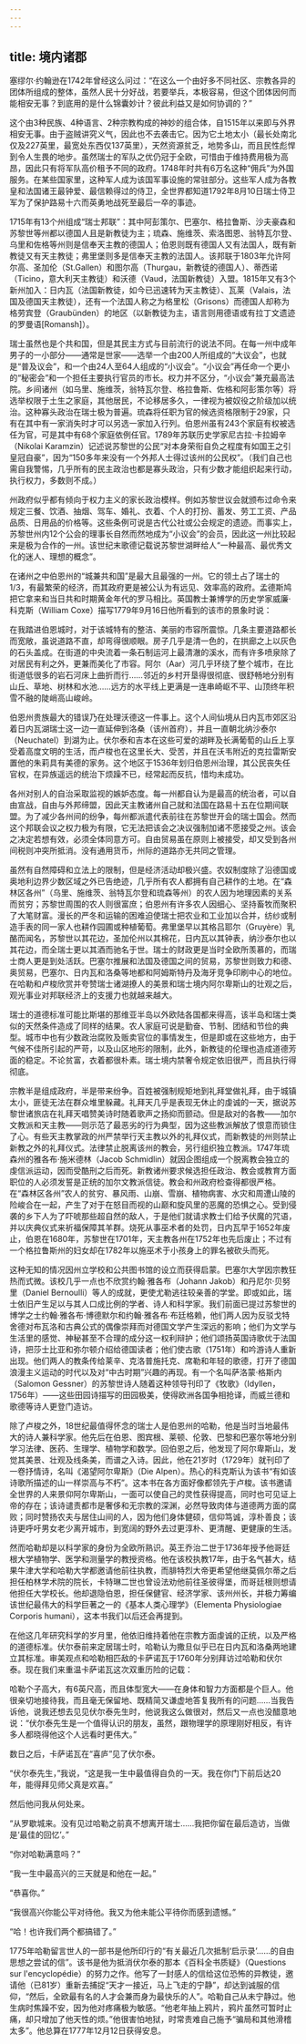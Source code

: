 ```yaml
---
---
---
```

title: 境内诸郡
---




塞缪尔·约翰逊在1742年曾经这么问过：“在这么一个由好多不同社区、宗教各异的团体所组成的整体，虽然人民十分好战，若要举兵，本极容易，但这个团体因何而能相安无事？到底用的是什么锦囊妙计？彼此利益又是如何协调的？”

这个由3种民族、4种语言、2种宗教构成的神妙的组合体，自1515年以来即与外界相安无事。由于盗贼讲究义气，因此也不去袭击它。因为它土地太小（最长处南北仅及227英里，最宽处东西仅137英里），天然资源贫乏，地势多山，而且民性彪悍到令人生畏的地步。虽然瑞士的军队之优仍冠于全欧，可惜由于维持费用极为高昂，因此只有将军队高价租予不同的政府。1748年时共有6万名这种“佣兵”为外国服务。在某些国家里，这种军人成为该国军事设施的常驻部分。这些军人成为各教皇和法国诸王最钟爱、最信赖得过的侍卫，全世界都知道1792年8月10日瑞士侍卫军为了保护路易十六而英勇地战死至最后一卒的事迹。

1715年有13个州组成“瑞士邦联”：其中阿彭策尔、巴塞尔、格拉鲁斯、沙夫豪森和苏黎世等州都以德国人且是新教徒为主；琉森、施维茨、索洛图恩、翁特瓦尔登、乌里和佐格等州则是信奉天主教的德国人；伯恩则既有德国人又有法国人，既有新教徒又有天主教徒；弗里堡则多是信奉天主教的法国人。该邦联于1803年允许阿尔高、圣加伦（St.Gallen）和图尔高（Thurgau，新教徒的德国人）、蒂西诺（Ticino，意大利天主教徒）和沃德（Vaud，法国新教徒）入盟。1815年又有3个新州加入：日内瓦（法国新教徒，如今已迅速转为天主教徒）、瓦莱（Valais，法国及德国天主教徒），还有一个法国人称之为格里松（Grisons）而德国人却称为格劳宾登（Graubünden）的地区（以新教徒为主，语言则用德语或有拉丁文遗迹的罗曼语[Romansh]）。

瑞士虽然也是个共和国，但是其民主方式与目前流行的说法不同。在每一州中成年男子的一小部分——通常是世家——选举一个由200人所组成的“大议会”，也就是“普及议会”，和一个由24人至64人组成的“小议会”。“小议会”再任命一个更小的“秘密会”和一个担任主要执行官员的市长。权力并不区分，“小议会”兼充最高法院。乡间诸州（如乌里、施维茨，翁特瓦尔登、格拉鲁斯、佐格和阿彭策尔等）将选举权限于土生之家庭，其他居民，不论移居多久，一律视为被奴役之阶级加以统治。这种寡头政治在瑞士极为普遍。琉森将任职为官的候选资格限制于29家，只有在其中有一家消失时才可以另选一家加入行列。伯恩州虽有243个家庭有权被选任为官，可是其中有68个家庭依例任官。1789年苏联历史学家尼古拉·卡拉姆辛（Nikolai Karamzin）记述说苏黎世的公民“对本身荣衔自负之程度有如国王之引皇冠自豪”，因为“150多年来没有一个外邦人士得过该州的公民权”。（我们自己也需自我警惕，几乎所有的民主政治也都是寡头政治，只有少数才能组织起来行动，执行权力，多数则不成。）

州政府似乎都有倾向于权力主义的家长政治模样。例如苏黎世议会就颁布过命令来规定三餐、饮酒、抽烟、驾车、婚礼、衣着、个人的打扮、蓄发、劳工工资、产品品质、日用品的价格等。这些条例可说是古代公社或公会规定的遗迹。而事实上，苏黎世州内12个公会的理事长自然而然地成为“小议会”的会员，因此这一州比较起来是极为合作的一州。该世纪末歌德记载说苏黎世湖畔给人“一种最高、最优秀文化的迷人、理想的概念”。

在诸州之中伯恩州的“城兼共和国”是最大且最强的一州。它的领土占了瑞士的1/3，有最繁荣的经济，而其政府更是被公认为有远见、效率高的政府。孟德斯鸠把它拿来和当日共和时期黄金年代的罗马相比。英国教士兼博学的历史学家威廉·科克斯（William Coxe）描写1779年9月16日他所看到的该市的景象时说：

在我踏进伯恩城时，对于该城特有的整洁、美丽的市容所震惊。几条主要道路都长而宽敞，虽说道路不直，却弯得很顺眼。房子几乎是清一色的，在拱廊之上以灰色的石头盖成。在街道的中央流着一条石制运河上最清澈的溪水，而有许多喷泉除了对居民有利之外，更兼而美化了市容。阿尔（Aar）河几乎环绕了整个城市，在比街道低很多的岩石河床上曲折而行……邻近的乡村开垦得很彻底、很舒畅地分别有山丘、草地、树林和水池……远方的水平线上更满是一连串崎岖不平、山顶终年积雪不融的陡峭高山峻岭。



伯恩州贵族最大的错误乃在处理沃德这一件事上。这个人间仙境从日内瓦市郊区沿着日内瓦湖瑞士这一边一直延伸到洛桑（该州首府），并且一直朝北纳沙泰尔（Neuchatel）到湖为止。伏尔泰和吉本在这些可爱的湖畔及长满葡萄的山丘上享受着高度文明的生活，而卢梭也在这里长大、受苦，并且在沃韦附近的克拉雷斯安置他的朱莉具有美德的家务。这个地区于1536年划归伯恩州治理，其公民丧失任官权，在异族遥远的统治下烦躁不已，经常起而反抗，惜均未成功。

各州对别人的自治采取监视的嫉妒态度。每一州都自认为是最高的统治者，可以自由宣战，自由与外邦缔盟，因此天主教诸州自己就和法国在路易十五在位期间联盟。为了减少各州间的纷争，每州都派遣代表前往在苏黎世开会的瑞士国会。然而这个邦联会议之权力极为有限，它无法把该会之决议强制加诸不愿接受之州。该会之决定若想有效，必须全体同意方可。自由贸易虽在原则上被接受，却又受到各州间税则冲突所抵消。没有通用货币，州际的道路亦无共同之管理。

虽然有自然障碍和立法上的限制，但是经济活动却极兴盛。农奴制度除了沿德国或奥地利边界少数区域之外已告绝迹，几乎所有农人都拥有自己耕作的土地。在“森林区各州”（乌里、施维茨、翁特瓦尔登和琉森等州）的农人因为地理因素的关系而贫穷；苏黎世周围的农人则很富庶；伯恩州有许多农人因细心、坚持畜牧而聚积了大笔财富。漫长的严冬和运输的困难迫使瑞士把农业和工业加以合并，纺纱或制造手表的同一家人也耕作园圃或种植葡萄。弗里堡早以其格吕耶尔（Gruyère）乳酪而闻名，苏黎世以其花边，圣加伦州以其棉花，日内瓦以其钟表，纳沙泰尔也以其花边，而全瑞士更以其酒而驰名于世。瑞士的财政更是当时全欧所羡慕的，而瑞士商人更是到处活跃。巴塞尔推展和法国及德国之间的贸易，苏黎世则致力和德、奥贸易，巴塞尔、日内瓦和洛桑等地都和阿姆斯特丹及海牙竞争印刷中心的地位。在哈勒和卢梭欣赏并夸赞瑞士诸湖撩人的美景和瑞士境内阿尔卑斯山的壮观之后，观光事业对邦联经济上的支援力也就越来越大。

瑞士的道德标准可能比斯堪的那维亚半岛以外欧陆各国都来得高，该半岛和瑞士类似的天然条件造成了同样的结果。农人家庭可说是勤奋、节制、团结和节俭的典型。城市中也有少数政治腐败及贩卖官位的事情发生，但是即或在这些地方，由于气候不佳所引起的严苛，以及山区地形的限制，此外，新教徒的伦理也造成道德芳面的稳定。不论贫富，衣着都很朴素。瑞士境内禁奢令规定依旧很严，而且执行得彻底。

宗教半是组成政府，半是带来纷争。百姓被强制规矩地到礼拜堂做礼拜，由于城镇太小，匪徒无法在群众堆里躲藏。礼拜天几乎是表现无休止的虔诚的一天，据说苏黎世诸旅店在礼拜天唱赞美诗时随着歌声之扬抑而颤动。但是敌对的各教——加尔文教派和天主教——则示范了最恶劣的行为典型，因为这些教派解放了恨意而锁住了心。有些天主教掌政的州严禁举行天主教以外的礼拜仪式，而新教徒的州则禁止新教之外的礼拜仪式。法律禁止脱离该州的教会，另行组织独立教派。1747年琉森州的雅各布·施米德林（Jacob Schmidlin）就因企图组成一个脱离教会独立的虔信派运动，因而受酷刑之后而死。新教诸州要求候选担任政治、教会或教育方面职位的人必须发誓是正统的加尔文教派信徒。教会和州政府检查得都很严格。在“森林区各州”农人的贫穷、暴风雨、山崩、雪崩、植物病害、水灾和周遭山陵的险峻合在一起，产生了对于在怒目而视的山巅和旋风里的恶魔的恐惧之心。受到侵袭的乡下人为了吓唬那些超自然的敌人，于是他们就请求教士们给予伏魔的咒语，并以庆典仪式来祈福保障其羊群。烧死从事巫术者的处罚，日内瓦早于1652年废止，伯恩在1680年，苏黎世在1701年，天主教各州在1752年也先后废止；不过有一个格拉鲁斯州的妇女却在1782年以施巫术于小孩身上的罪名被砍头而死。

这种无知的情况因州立学校和公共图书馆的设立而获得启蒙。巴塞尔大学因宗教狂热而式微。该校几乎一点也不欣赏约翰·雅各布（Johann Jakob）和丹尼尔·贝努里（Daniel Bernoulli）等人的成就，更使尤勒逃往较亲善的学堂。即或如此，瑞士依旧产生足以与其人口成比例的学者、诗人和科学家。我们前面已提过苏黎世的博学之士约翰·雅各布·博德默尔和约翰·雅各布·布廷格赖，他们两人因为反驳戈特舍德对布瓦洛和古典公式的偶像崇拜而对德国文学产生深远的影响；他们为文学与生活里的感觉、神秘甚至不合理的成分这一权利辩护；他们颂扬英国诗歌优于法国诗，把莎士比亚和弥尔顿介绍给德国读者；他们使古歌（1751年）和吟游诗人重新出现。他们两人的教条传给莱辛、克洛普施托克、席勒和年轻的歌德，打开了德国浪漫主义运动的时代以及对“中古时期”兴趣的再现。有一个名叫萨洛蒙·格斯内（Salomon Gessner）的苏黎世诗人随着这种领导刊印了《牧歌》（Idyllen，1756年）——这些田园诗描写的田园极美，使得欧洲各国争相抢译，而威兰德和歌德等诗人更登门造访。

除了卢梭之外，18世纪最值得怀念的瑞士人是伯恩州的哈勒，他是当时当地最伟大的诗人兼科学家。他先后在伯恩、图宾根、莱顿、伦敦、巴黎和巴塞尔等地分别学习法律、医药、生理学、植物学和数学。回伯恩之后，他发现了阿尔卑斯山，发觉其美景、壮观及线条美，而谱之入诗。因此，他在21岁时（1729年）就刊印了一卷抒情诗，名叫《渴望阿尔卑斯》（Die Alpen）。热心的科克斯认为该书“有如该诗歌所描述的山一样崇高与不朽”。这本书在各方面好像都领先于卢梭。该书邀请全世界的人来景仰阿尔卑斯山，一面可以使自己的灵性获得提高，同时也可见证上帝的存在；该诗谴责都市是奢侈和无宗教的深渊，必然导致肉体与道德两方面的腐败；同时赞扬农夫与居住山间的人，因为他们身体健硕，信仰笃诚，淳朴善良；该诗更呼吁男女老少离开城市，到宽阔的野外去过更淳朴、更清醒、更健康的生活。

然而哈勒却是以科学家的身份为全欧所熟识。英王乔治二世于1736年授予他哥廷根大学植物学、医学和测量学的教授资格。他在该校执教17年，由于名气甚大，结果牛津大学和哈勒大学都邀请他前往执教，而腓特烈大帝更希望他继莫佩尔蒂之后担任柏林学术院的院长，卡特琳二世也曾设法劝他前往圣彼得堡，而哥廷根则想请他担任大学校长。他却退隐伯恩，担任保健官、经济学家、该州州长，并极力筹编该世纪最伟大的科学巨著之一的《基本人类心理学》（Elementa Physiologiae Corporis humani），这本书我们以后还会再提到。

在他这几年研究科学的岁月里，他依旧维持着他在宗教方面虔诚的正统，以及严格的道德标准。伏尔泰前来定居瑞士时，哈勒认为撒旦似乎已在日内瓦和洛桑两地建立其标准。审美观点和哈勒相匹敌的卡萨诺瓦于1760年分别拜访过哈勒和伏尔泰。现在我们来重温卡萨诺瓦这次双重历险的记载：

哈勒个子高大，有6英尺高，而且体型宽大——在身体和智力方面都是个巨人。他很亲切地接待我，而且毫无保留地、既精简又谦虚地答复我所有的问题……当我告诉他，说我还想去见见伏尔泰先生时，他说我这么做很对，然后又一点也没醋意地说：“伏尔泰先生是一个值得认识的朋友，虽然，跟物理学的原理刚好相反，有许多人都晓得他这个人远看时更伟大。”



数日之后，卡萨诺瓦在“喜庐”见了伏尔泰。

“伏尔泰先生，”我说，“这是我一生中最值得自负的一天。我在你门下前后达20年，能得拜见师父真是欢喜。”

然后他问我从何处来。

“从罗歇城来。没有见过哈勒之前真不想离开瑞士……我把你留在最后造访，当做是‘最佳的回忆’。”

“你对哈勒满意吗？”

“我一生中最高兴的三天就是和他在一起。”

“恭喜你。”

“我很高兴你能公平对待他。我又为他未能公平待你而感到遗憾。”

“哈！也许我们两个都搞错了。”



1775年哈勒留言世人的一部书是他所印行的“有关最近几次抵制‘启示录’……的自由思想之尝试的信”。该书是他为抵消伏尔泰的那本《百科全书质疑》（Questions sur l'encyclopédie）的努力之作。他写了一封感人的信给这位恐怖的异教徒，邀请他（已81岁）重新去捕捉“天才一接近，马上飞走的宁静”，却达到诚服的信仰，“然后，全欧最有名的人才会兼而身为最快乐的人”。哈勒自己从未宁静过。他生病时焦躁不安，因为他对疼痛极为敏感。“他老年抽上鸦片，鸦片虽然可暂时止痛，却只增加了他天性的烦。”他很害怕地狱，时常责难自己施予“骗局和其他滑稽太多”。他总算在1777年12月12日获得安息。